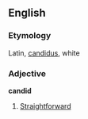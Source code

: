 ==English==
===Etymology===
Latin, [[candidus]], white

===Adjective===
'''candid'''

#[[Straightforward]]